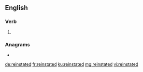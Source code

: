 ==English==

===Verb===
{{head|en|verb form}}

# {{en-past of|reinstate}}

===Anagrams===
* {{l|en|straitened}}

[[de:reinstated]]
[[fr:reinstated]]
[[ku:reinstated]]
[[mg:reinstated]]
[[vi:reinstated]]